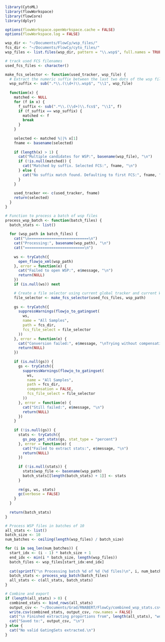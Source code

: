 ```r
library(CytoML)
library(flowWorkspace)
library(flowCore)
library(dplyr)

options(flowWorkspace.openWorkspace.cache = FALSE)
options(flowWorkspace.log = FALSE)

wsp_dir <- "~/Documents/FlowCy/wsp_files/"
fcs_dir <- "~/Documents/FlowCy/cyto_files/"
wsp_files <- list.files(wsp_dir, pattern = "\\.wsp$", full.names = TRUE)

# track used FCS filenames
used_fcs_files <- character()

make_fcs_selector <- function(used_tracker, wsp_file) {
  # Extract the numeric suffix between the last two dots of the wsp file
  wsp_suffix <- sub(".*\\.(\\d+)\\.wsp$", "\\1", wsp_file)
  
  function(x) {
    matched <- NULL
    for (f in x) {
      f_suffix <- sub(".*\\.(\\d+)\\.fcs$", "\\1", f)
      if (f_suffix == wsp_suffix) {
        matched <- f
        break
      }
    }
    
    selected <- matched %||% x[1]
    fname <- basename(selected)
    
    if (length(x) > 1) {
      cat("Multiple candidates for WSP:", basename(wsp_file), "\n")
      if (!is.null(matched)) {
        cat("Matched by suffix. Selected FCS:", fname, "\n")
      } else {
        cat("No suffix match found. Defaulting to first FCS:", fname, "\n")
      }
    }
    
    used_tracker <<- c(used_tracker, fname)
    return(selected)
  }
}

# Function to process a batch of wsp files
process_wsp_batch <- function(batch_files) {
  batch_stats <- list()
  
  for (wsp_path in batch_files) {
    cat("\n===========================\n")
    cat("Processing:", basename(wsp_path), "\n")
    cat("===========================\n")
    
    ws <- tryCatch({
      open_flowjo_xml(wsp_path)
    }, error = function(e) {
      cat("Failed to open WSP:", e$message, "\n")
      return(NULL)
    })
    if (is.null(ws)) next

    # Create a file selector using current global tracker and current WSP file
    file_selector <- make_fcs_selector(used_fcs_files, wsp_path)
    
    gs <- tryCatch({
      suppressWarnings(flowjo_to_gatingset(
        ws,
        name = "All Samples",
        path = fcs_dir,
        fcs_file_select = file_selector
      ))
    }, error = function(e) {
      cat("Conversion failed:", e$message, "\nTrying without compensation...\n")
      return(NULL)
    })
    
    if (is.null(gs)) {
      gs <- tryCatch({
        suppressWarnings(flowjo_to_gatingset(
          ws,
          name = "All Samples",
          path = fcs_dir,
          compensation = FALSE,
          fcs_file_select = file_selector
        ))
      }, error = function(e) {
        cat("Still failed:", e$message, "\n")
        return(NULL)
      })
    }
    
    if (!is.null(gs)) {
      stats <- tryCatch({
        gs_pop_get_stats(gs, stat_type = "percent")
      }, error = function(e) {
        cat("Failed to extract stats:", e$message, "\n")
        return(NULL)
      })
      
      if (!is.null(stats)) {
        stats$wsp_file <- basename(wsp_path)
        batch_stats[[length(batch_stats) + 1]] <- stats
      }
      
      rm(gs, ws, stats)
      gc(verbose = FALSE)
    }
  }
  
  return(batch_stats)
}

# Process WSP files in batches of 10
all_stats <- list()
batch_size <- 10
num_batches <- ceiling(length(wsp_files) / batch_size)

for (i in seq_len(num_batches)) {
  start_idx <- (i - 1) * batch_size + 1
  end_idx <- min(i * batch_size, length(wsp_files))
  batch_files <- wsp_files[start_idx:end_idx]
  
  cat(sprintf("\n Processing batch %d of %d (%d files)\n", i, num_batches, length(batch_files)))
  batch_stats <- process_wsp_batch(batch_files)
  all_stats <- c(all_stats, batch_stats)
}

# Combine and export
if (length(all_stats) > 0) {
  combined_stats <- bind_rows(all_stats)
  output_csv <- "~/Documents/Grad/RNABERT/FlowCy/combined_wsp_stats.csv"
  write.csv(combined_stats, output_csv, row.names = FALSE)
  cat("\n Finished extracting proportions from", length(all_stats), "workspaces.\n")
  cat("Saved to:", output_csv, "\n")
} else {
  cat("No valid GatingSets extracted.\n")
}
```

